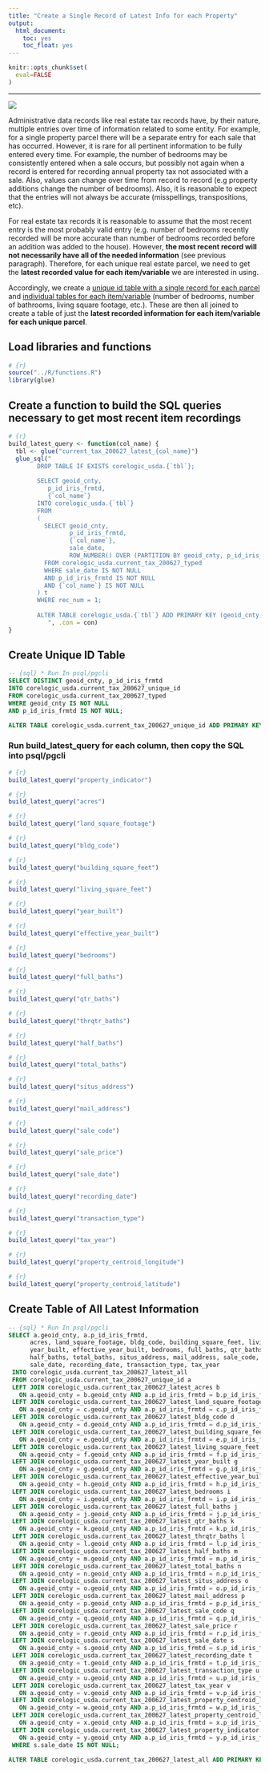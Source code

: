 ```yaml
---
title: "Create a Single Record of Latest Info for each Property"
output: 
  html_document:
    toc: yes
    toc_float: yes
---
```


```r
knitr::opts_chunk$set(
  eval=FALSE
)
```

------------------------------------------------------------------------

![](images/reduce_to_latest_values.png)

Administrative data records like real estate tax records have, by their nature, multiple entries over time of information related to some entity. For example, for a single property parcel there will be a separate entry for each sale that has occurred. However, it is rare for all pertinent information to be fully entered every time. For example, the number of bedrooms may be consistently entered when a sale occurs, but possibly not again when a record is entered for recording annual property tax not associated with a sale. Also, values can change over time from record to record (e.g property additions change the number of bedrooms). Also, it is reasonable to expect that the entries will not always be accurate (misspellings, transpositions, etc).

For real estate tax records it is reasonable to assume that the most recent entry is the most probably valid entry (e.g. number of bedrooms recently recorded will be more accurate than number of bedrooms recorded before an addition was added to the house). However, **the most recent record will not necessarily have all of the needed information** (see previous paragraph). Therefore, for each unique real estate parcel, we need to get the **latest recorded value for each item/variable** we are interested in using.

Accordingly, we create a [unique id table with a single record for each parcel]{.ul} and [individual tables for each item/variable]{.ul} (number of bedrooms, number of bathrooms, living square footage, etc.). These are then all joined to create a table of just the **latest recorded information for each item/variable for each unique parcel**.

## Load libraries and functions

```r
# {r}
source("../R/functions.R")
library(glue)
```

## Create a function to build the SQL queries necessary to get most recent item recordings

```r
# {r}
build_latest_query <- function(col_name) {
  tbl <- glue("current_tax_200627_latest_{col_name}")
  glue_sql("
        DROP TABLE IF EXISTS corelogic_usda.{`tbl`};
        
        SELECT geoid_cnty, 
           p_id_iris_frmtd, 
           {`col_name`}
        INTO corelogic_usda.{`tbl`}
        FROM
        (
          SELECT geoid_cnty, 
                 p_id_iris_frmtd, 
                 {`col_name`},
                 sale_date,
                 ROW_NUMBER() OVER (PARTITION BY geoid_cnty, p_id_iris_frmtd ORDER BY sale_date DESC) as rec_num
          FROM corelogic_usda.current_tax_200627_typed
          WHERE sale_date IS NOT NULL
          AND p_id_iris_frmtd IS NOT NULL
          AND {`col_name`} IS NOT NULL
        ) t
        WHERE rec_num = 1;
        
        ALTER TABLE corelogic_usda.{`tbl`} ADD PRIMARY KEY (geoid_cnty, p_id_iris_frmtd);
           ", .con = con)
}
```

## Create Unique ID Table

```sql
-- {sql} * Run In psql/pgcli
SELECT DISTINCT geoid_cnty, p_id_iris_frmtd
INTO corelogic_usda.current_tax_200627_unique_id
FROM corelogic_usda.current_tax_200627_typed
WHERE geoid_cnty IS NOT NULL
AND p_id_iris_frmtd IS NOT NULL;

ALTER TABLE corelogic_usda.current_tax_200627_unique_id ADD PRIMARY KEY (geoid_cnty, p_id_iris_frmtd);
```

### Run build_latest_query for each column, then copy the SQL into psql/pgcli

```r
# {r}
build_latest_query("property_indicator")
```

```r
# {r}
build_latest_query("acres")
```

```r
# {r}
build_latest_query("land_square_footage")
```

```r
# {r}
build_latest_query("bldg_code")
```

```r
# {r}
build_latest_query("building_square_feet")
```

```r
# {r}
build_latest_query("living_square_feet")
```

```r
# {r}
build_latest_query("year_built")
```

```r
# {r}
build_latest_query("effective_year_built")
```

```r
# {r}
build_latest_query("bedrooms")
```

```r
# {r}
build_latest_query("full_baths")
```

```r
# {r}
build_latest_query("qtr_baths")
```

```r
# {r}
build_latest_query("thrqtr_baths")
```

```r
# {r}
build_latest_query("half_baths")
```

```r
# {r}
build_latest_query("total_baths")
```

```r
# {r}
build_latest_query("situs_address")
```

```r
# {r}
build_latest_query("mail_address")
```

```r
# {r}
build_latest_query("sale_code")
```

```r
# {r}
build_latest_query("sale_price")
```

```r
# {r}
build_latest_query("sale_date")
```

```r
# {r}
build_latest_query("recording_date")
```

```r
# {r}
build_latest_query("transaction_type")
```

```r
# {r}
build_latest_query("tax_year")
```

```r
# {r}
build_latest_query("property_centroid_longitude")
```

```r
# {r}
build_latest_query("property_centroid_latitude")
```

## Create Table of All Latest Information

```sql
-- {sql} * Run In psql/pgcli
SELECT a.geoid_cnty, a.p_id_iris_frmtd,
      acres, land_square_footage, bldg_code, building_square_feet, living_square_feet,
      year_built, effective_year_built, bedrooms, full_baths, qtr_baths, thrqtr_baths,
      half_baths, total_baths, situs_address, mail_address, sale_code, sale_price,
      sale_date, recording_date, transaction_type, tax_year
 INTO corelogic_usda.current_tax_200627_latest_all
 FROM corelogic_usda.current_tax_200627_unique_id a
 LEFT JOIN corelogic_usda.current_tax_200627_latest_acres b
   ON a.geoid_cnty = b.geoid_cnty AND a.p_id_iris_frmtd = b.p_id_iris_frmtd
 LEFT JOIN corelogic_usda.current_tax_200627_latest_land_square_footage c
   ON a.geoid_cnty = c.geoid_cnty AND a.p_id_iris_frmtd = c.p_id_iris_frmtd
 LEFT JOIN corelogic_usda.current_tax_200627_latest_bldg_code d
   ON a.geoid_cnty = d.geoid_cnty AND a.p_id_iris_frmtd = d.p_id_iris_frmtd
 LEFT JOIN corelogic_usda.current_tax_200627_latest_building_square_feet e
   ON a.geoid_cnty = e.geoid_cnty AND a.p_id_iris_frmtd = e.p_id_iris_frmtd
 LEFT JOIN corelogic_usda.current_tax_200627_latest_living_square_feet f
   ON a.geoid_cnty = f.geoid_cnty AND a.p_id_iris_frmtd = f.p_id_iris_frmtd
 LEFT JOIN corelogic_usda.current_tax_200627_latest_year_built g
   ON a.geoid_cnty = g.geoid_cnty AND a.p_id_iris_frmtd = g.p_id_iris_frmtd
 LEFT JOIN corelogic_usda.current_tax_200627_latest_effective_year_built h
   ON a.geoid_cnty = h.geoid_cnty AND a.p_id_iris_frmtd = h.p_id_iris_frmtd
 LEFT JOIN corelogic_usda.current_tax_200627_latest_bedrooms i
   ON a.geoid_cnty = i.geoid_cnty AND a.p_id_iris_frmtd = i.p_id_iris_frmtd
 LEFT JOIN corelogic_usda.current_tax_200627_latest_full_baths j
   ON a.geoid_cnty = j.geoid_cnty AND a.p_id_iris_frmtd = j.p_id_iris_frmtd
 LEFT JOIN corelogic_usda.current_tax_200627_latest_qtr_baths k
   ON a.geoid_cnty = k.geoid_cnty AND a.p_id_iris_frmtd = k.p_id_iris_frmtd
 LEFT JOIN corelogic_usda.current_tax_200627_latest_thrqtr_baths l
   ON a.geoid_cnty = l.geoid_cnty AND a.p_id_iris_frmtd = l.p_id_iris_frmtd
 LEFT JOIN corelogic_usda.current_tax_200627_latest_half_baths m
   ON a.geoid_cnty = m.geoid_cnty AND a.p_id_iris_frmtd = m.p_id_iris_frmtd
 LEFT JOIN corelogic_usda.current_tax_200627_latest_total_baths n
   ON a.geoid_cnty = n.geoid_cnty AND a.p_id_iris_frmtd = n.p_id_iris_frmtd
 LEFT JOIN corelogic_usda.current_tax_200627_latest_situs_address o
   ON a.geoid_cnty = o.geoid_cnty AND a.p_id_iris_frmtd = o.p_id_iris_frmtd
 LEFT JOIN corelogic_usda.current_tax_200627_latest_mail_address p
   ON a.geoid_cnty = p.geoid_cnty AND a.p_id_iris_frmtd = p.p_id_iris_frmtd
 LEFT JOIN corelogic_usda.current_tax_200627_latest_sale_code q
   ON a.geoid_cnty = q.geoid_cnty AND a.p_id_iris_frmtd = q.p_id_iris_frmtd
 LEFT JOIN corelogic_usda.current_tax_200627_latest_sale_price r
   ON a.geoid_cnty = r.geoid_cnty AND a.p_id_iris_frmtd = r.p_id_iris_frmtd
 LEFT JOIN corelogic_usda.current_tax_200627_latest_sale_date s
   ON a.geoid_cnty = s.geoid_cnty AND a.p_id_iris_frmtd = s.p_id_iris_frmtd
 LEFT JOIN corelogic_usda.current_tax_200627_latest_recording_date t
   ON a.geoid_cnty = t.geoid_cnty AND a.p_id_iris_frmtd = t.p_id_iris_frmtd
 LEFT JOIN corelogic_usda.current_tax_200627_latest_transaction_type u
   ON a.geoid_cnty = u.geoid_cnty AND a.p_id_iris_frmtd = u.p_id_iris_frmtd
 LEFT JOIN corelogic_usda.current_tax_200627_latest_tax_year v
   ON a.geoid_cnty = v.geoid_cnty AND a.p_id_iris_frmtd = v.p_id_iris_frmtd
 LEFT JOIN corelogic_usda.current_tax_200627_latest_property_centroid_longitude w
   ON a.geoid_cnty = w.geoid_cnty AND a.p_id_iris_frmtd = w.p_id_iris_frmtd
 LEFT JOIN corelogic_usda.current_tax_200627_latest_property_centroid_latitude x
   ON a.geoid_cnty = x.geoid_cnty AND a.p_id_iris_frmtd = x.p_id_iris_frmtd
 LEFT JOIN corelogic_usda.current_tax_200627_latest_property_indicator y
   ON a.geoid_cnty = y.geoid_cnty AND a.p_id_iris_frmtd = y.p_id_iris_frmtd
 WHERE s.sale_date IS NOT NULL;

ALTER TABLE corelogic_usda.current_tax_200627_latest_all ADD PRIMARY KEY (geoid_cnty, p_id_iris_frmtd);
```
